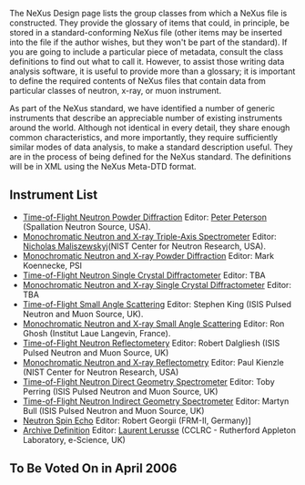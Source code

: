 The NeXus Design page lists the group classes from which a NeXus file is constructed. They provide the glossary of items that could, in principle, be stored in a standard-conforming NeXus file (other items may be inserted into the file if the author wishes, but they won't be part of the standard). If you are going to include a particular piece of metadata, consult the class definitions to find out what to call it. However, to assist those writing data analysis software, it is useful to provide more than a glossary; it is important to define the required contents of NeXus files that contain data from particular classes of neutron, x-ray, or muon instrument.

As part of the NeXus standard, we have identified a number of generic instruments that describe an appreciable number of existing instruments around the world. Although not identical in every detail, they share enough common characteristics, and more importantly, they require sufficiently similar modes of data analysis, to make a standard description useful. They are in the process of being defined for the NeXus standard. The definitions will be in XML using the NeXus Meta-DTD format.

==Instrument List==
*[[Time-of-Flight Neutron Powder Diffraction]] Editor: [[User:Pfpeterson|Peter Peterson]] (Spallation Neutron Source, USA).
*[[Monochromatic Neutron and X-ray Triple-Axis Spectrometer]] Editor: [[User:Nickm|Nicholas Maliszewskyj]](NIST Center for Neutron Research, USA).
*[[Monochromatic Neutron and X-ray Powder Diffraction]] Editor: Mark Koennecke, PSI
*[[Time-of-Flight Neutron Single Crystal Diffractometer]] Editor: TBA
*[[Monochromatic Neutron and X-ray Single Crystal Diffractometer]] Editor: TBA
*[[Time-of-Flight Small Angle Scattering]] Editor: Stephen King (ISIS Pulsed Neutron and Muon Source, UK).
*[[SAS|Monochromatic Neutron and X-ray Small Angle Scattering]] Editor: Ron Ghosh (Institut Laue Langevin, France).
*[[Time-of-Flight Neutron Reflectometery]] Editor: Robert Dalgliesh (ISIS Pulsed Neutron and Muon Source, UK)
*[[Monochromatic Neutron and X-ray Reflectometry]] Editor: Paul Kienzle (NIST Center for Neutron Research, USA)
*[[Time-of-Flight Neutron Direct Geometry Spectrometer]] Editor: Toby Perring (ISIS Pulsed Neutron and Muon Source, UK)
*[[Time-of-Flight Neutron Indirect Geometry Spectrometer]] Editor: Martyn Bull (ISIS Pulsed Neutron and Muon Source, UK)
*[[Neutron Spin Echo]] Editor: Robert Georgii (FRM-II, Germany)]
*[[Archive Definition]] Editor: [[User:L.lerusse|Laurent Lerusse]] (CCLRC - Rutherford Appleton Laboratory, e-Science, UK)

==To Be Voted On in April 2006==